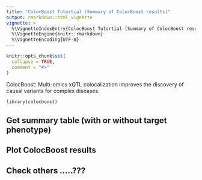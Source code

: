```yaml
---
title: "ColocBoost Tutortial (Summary of ColocBoost results)"
output: rmarkdown::html_vignette
vignette: >
  %\VignetteIndexEntry{ColocBoost Tutortial (Summary of ColocBoost results)}
  %\VignetteEngine{knitr::rmarkdown}
  %\VignetteEncoding{UTF-8}
---
```


```r
knitr::opts_chunk$set(
  collapse = TRUE,
  comment = "#>"
)
```

ColocBoost: Multi-omics xQTL colocalization improves the discovery of causal variants for complex diseases.



```r
library(colocboost)
```


## Get summary table (with or without target phenotype)

## Plot ColocBoost results

## Check others .....???





